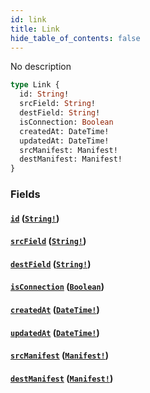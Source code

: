 ```yaml
---
id: link
title: Link
hide_table_of_contents: false
---
```



No description

```graphql
type Link {
  id: String!
  srcField: String!
  destField: String!
  isConnection: Boolean
  createdAt: DateTime!
  updatedAt: DateTime!
  srcManifest: Manifest!
  destManifest: Manifest!
}
```


### Fields

#### [`id`](#) ([`String!`](/swapi/scalars/string))




#### [`srcField`](#) ([`String!`](/swapi/scalars/string))




#### [`destField`](#) ([`String!`](/swapi/scalars/string))




#### [`isConnection`](#) ([`Boolean`](/swapi/scalars/boolean))




#### [`createdAt`](#) ([`DateTime!`](/swapi/scalars/date-time))




#### [`updatedAt`](#) ([`DateTime!`](/swapi/scalars/date-time))




#### [`srcManifest`](#) ([`Manifest!`](/swapi/objects/manifest))




#### [`destManifest`](#) ([`Manifest!`](/swapi/objects/manifest))
